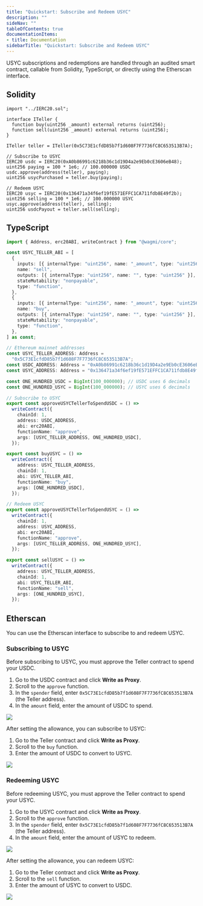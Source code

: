 ---
title: "Quickstart: Subscribe and Redeem USYC"
description: ""
sideNav: ""
tableOfContents: true
documentationItems: 
- title: Documentation
sidebarTitle: "Quickstart: Subscribe and Redeem USYC"
---

USYC subscriptions and redemptions are handled through an audited smart
contract, callable from Solidity, TypeScript, or directly using the Etherscan
interface.

## Solidity

```solidity Solidity
import "../IERC20.sol";

interface ITeller {
  function buy(uint256 _amount) external returns (uint256);
  function sell(uint256 _amount) external returns (uint256);
}

ITeller teller = ITeller(0x5C73E1cfdD85b7f1d608F7F7736fC8C653513B7A);

// Subscribe to USYC
IERC20 usdc = IERC20(0xA0b86991c6218b36c1d19D4a2e9Eb0cE3606eB48);
uint256 paying = 100 * 1e6; // 100.000000 USDC
usdc.approve(address(teller), paying);
uint256 usycPurchased = teller.buy(paying);

// Redeem USYC
IERC20 usyc = IERC20(0x136471a34f6ef19fE571EFFC1CA711fdb8E49f2b);
uint256 selling = 100 * 1e6; // 100.000000 USYC
usyc.approve(address(teller), selling);
uint256 usdcPayout = teller.sell(selling);
```

## TypeScript

```typescript Typescript
import { Address, erc20ABI, writeContract } from "@wagmi/core";

const USYC_TELLER_ABI = [
  {
    inputs: [{ internalType: "uint256", name: "_amount", type: "uint256" }],
    name: "sell",
    outputs: [{ internalType: "uint256", name: "", type: "uint256" }],
    stateMutability: "nonpayable",
    type: "function",
  },
  {
    inputs: [{ internalType: "uint256", name: "_amount", type: "uint256" }],
    name: "buy",
    outputs: [{ internalType: "uint256", name: "", type: "uint256" }],
    stateMutability: "nonpayable",
    type: "function",
  },
] as const;

// Ethereum mainnet addresses
const USYC_TELLER_ADDRESS: Address =
  "0x5C73E1cfdD85b7f1d608F7F7736fC8C653513B7A";
const USDC_ADDRESS: Address = "0xA0b86991c6218b36c1d19D4a2e9Eb0cE3606eB48";
const USYC_ADDRESS: Address = "0x136471a34f6ef19fE571EFFC1CA711fdb8E49f2b";

const ONE_HUNDRED_USDC = BigInt(100_000000); // USDC uses 6 decimals
const ONE_HUNDRED_USYC = BigInt(100_000000); // USYC uses 6 decimals

// Subscribe to USYC
export const approveUSYCTellerToSpendUSDC = () =>
  writeContract({
    chainId: 1,
    address: USDC_ADDRESS,
    abi: erc20ABI,
    functionName: "approve",
    args: [USYC_TELLER_ADDRESS, ONE_HUNDRED_USDC],
  });

export const buyUSYC = () =>
  writeContract({
    address: USYC_TELLER_ADDRESS,
    chainId: 1,
    abi: USYC_TELLER_ABI,
    functionName: "buy",
    args: [ONE_HUNDRED_USDC],
  });

// Redeem USYC
export const approveUSYCTellerToSpendUSYC = () =>
  writeContract({
    chainId: 1,
    address: USYC_ADDRESS,
    abi: erc20ABI,
    functionName: "approve",
    args: [USYC_TELLER_ADDRESS, ONE_HUNDRED_USYC],
  });

export const sellUSYC = () =>
  writeContract({
    address: USYC_TELLER_ADDRESS,
    chainId: 1,
    abi: USYC_TELLER_ABI,
    functionName: "sell",
    args: [ONE_HUNDRED_USYC],
  });
```

## Etherscan

You can use the Etherscan interface to subscribe to and redeem USYC.

### Subscribing to USYC

Before subscribing to USYC, you must approve the Teller contract to spend your
USDC.

1. Go to the USDC contract and click **Write as Proxy**.
2. Scroll to the `approve` function.
3. In the `spender` field, enter `0x5C73E1cfdD85b7f1d608F7F7736fC8C653513B7A`
   (the Teller address).
4. In the `amount` field, enter the amount of USDC to spend.

<Frame>
  <img src="/tokenized/images/usyc-bsusyce-buyallow01.png" />
</Frame>

After setting the allowance, you can subscribe to USYC:

1. Go to the Teller contract and click **Write as Proxy**.
2. Scroll to the `buy` function.
3. Enter the amount of USDC to convert to USYC.

<Frame>
  <img src="/tokenized/images/usyc-bsusyce-buy01.png" />
</Frame>

### Redeeming USYC

Before redeeming USYC, you must approve the Teller contract to spend your USYC.

1. Go to the USYC contract and click **Write as Proxy**.
2. Scroll to the `approve` function.
3. In the `spender` field, enter `0x5C73E1cfdD85b7f1d608F7F7736fC8C653513B7A`
   (the Teller address).
4. In the `amount` field, enter the amount of USYC to redeem.

<Frame>
  <img src="/tokenized/images/usyc-bsusyce-sellallow01.png" />
</Frame>

After setting the allowance, you can redeem USYC:

1. Go to the Teller contract and click **Write as Proxy**.
2. Scroll to the `sell` function.
3. Enter the amount of USYC to convert to USDC.

<Frame>
  <img src="/tokenized/images/usyc-bsusyce-sell01.png" />
</Frame>
